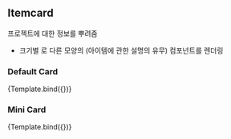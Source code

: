 
<Meta title="ItemCard" component={ItemCard} />


## Itemcard

프로젝트에 대한 정보를 뿌려줌

- 크기별
  로 다른 모양의 (아이템에 관한 설명의 유무) 컴포넌트를 렌더링

### Default Card

<Canvas>
  <Story
    name="Default"
    args={{
      mode: "Default",
      title: "Card title Default",
      subtitle: "Card subtitle",
      cardText: "Some quick example text to build on the card title and make up the bulk of the card's content.",
      nowPrice: 38023,
      totalPrice: 100000,
    }}
  >
    {Template.bind({})}
  </Story>
</Canvas>

### Mini Card

<Canvas>
  <Story
    name="Mini"
    args={{
      mode: "Mini",
      title: "Card title Mini",
      subtitle: "Card subtitle",
      cardText: "Some quick example text to build on the card title and make up the bulk of the card's content.",
      nowPrice: 1000,
      totalPrice: 100000,
    }}
  >
    {Template.bind({})}
  </Story>
</Canvas>

